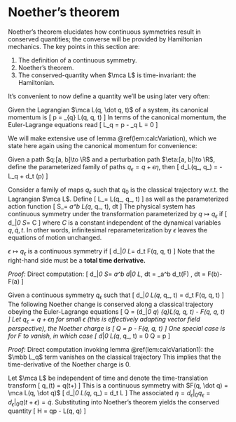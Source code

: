# Noether's theorem
Noether's theorem elucidates how continuous symmetries 
result in conserved quantities; the converse will be provided 
by Hamiltonian mechanics. 
The key points in this section are: 

1. The definition of a continuous symmetry. 
2. Noether's theorem. 
3. The conserved-quantity when $\mca L$ is time-invariant: the Hamiltonian. 

It's convenient to now define a quantity we'll be using later very often: 

:::{.definition name="canonical momentum"}
Given the Lagrangian $\mca L(q, \dot q, t)$ of a system, 
its canonical momentum is 
\[ 
    p = \nabla_{\dot q} \mca L(q, \dot q, t)
\] 
In terms of the canonical momentum, the Euler-Lagrange 
equations read 
\[ 
    \mbb L_q = \dot p - \nabla_q \mca L = 0
\] 
:::

We will make extensive use of lemma \@ref(lem:calcVariation), which 
we state here again using the canonical momentum for convenience: 

:::{.lemma #calcVariation1 name="ε-derivative of the perturbed Lagrangian"}
Given a path $q:[a, b]\to \R$ and a perturbation path $\eta:[a, b]\to \R$, 
define the parameterized family of paths $q_\epsilon=q + \epsilon \eta$, then 
\[ 
    d_\epsilon \mca L(q_\epsilon, \dot q_\epsilon) 
    = -\eta \cdot \mbb L_q + d_t \left(\eta \cdot p\right)
\] 
:::

:::{.definition name="continuous symmetry"}
Consider a family of maps $q_\epsilon$ such that $q_0$ is the classical 
trajectory w.r.t. the Lagrangian $\mca L$. Define 
\[ 
    \mca L_\epsilon = \mca L(q_\epsilon, \dot q_\epsilon, t)
\] 
as well as the parameterized action function 
\[ 
    S_\epsilon = \int_a^b \mca L(q_\epsilon, \dot q_\epsilon, t)\, dt 
\] 
The physical system has continuous symmetry under the transformation 
parameterized by $q\mapsto q_\epsilon$ if 
\[ 
    d_\epsilon \big|_0 S_\epsilon = C
\] 
where $C$ is a constant independent of the dynamical variables $q, \dot q, t$. 
In other words, infinitesimal reparameterization by $\epsilon$ 
leaves the equations of motion unchanged. 
:::

:::{.proposition name="characterization of continuous symmetry via Lagrangian"}
$\epsilon \mapsto q_\epsilon$ is a continuous symmetry if 
\[ 
    d_\epsilon \big|_0 \mca L_\epsilon = d_t F(q, \dot q, t)
\] 
Note that the right-hand side must be a **total time derivative.**
:::
_Proof:_ Direct computation: 
\[ 
    d_\epsilon \big|_0 S_\epsilon = 
    \int_a^b d_\epsilon \big|_0 \mca L_\epsilon \, dt 
    = \int_a^b d_t(F) \, dt = F(b)-F(a)
\] 

:::{.theorem #noether name="Noether's theorem"}
Given a continuous symmetry $q_\epsilon$ such that 
\[ 
    d_\epsilon \big|_0 \mca L(q_\epsilon, \dot q_\epsilon, t) 
    = d_t F(q, \dot q, t)
\] 
The following Noether change is conserved along a classical 
trajectory obeying the Euler-Lagrange equations 
\[
    Q = \left(d_\epsilon \big|_0 q_\epsilon \right) \cdot 
    \nabla_{\dot q}\mca L(q, \dot q, t) - F(q, \dot q, t)
\]
Let $q_\epsilon = q + \epsilon \eta$ for small $\epsilon$ 
(this is effectively adapting vector field perspective), 
the Noether charge is 
\[ 
    Q = \eta \cdot p - F(q, \dot q, t)
\] 
One special case is for $F$ to vanish, in which case 
\[ 
    d_\epsilon \big|_0 \mca L(q_\epsilon, \dot q_\epsilon, t) = 0
    \implies Q = \eta \cdot p \text{ conserved.}
\] 
:::
_Proof:_ Direct computation invoking lemma \@ref(lem:calcVariation1): 
the $\mbb L_q$ term vanishes on the classical trajectory 
\begin{align}
    d_t F 
    &= d_\epsilon \big|_0 \mca L(q_\epsilon, \dot q_\epsilon) 
    = - \eta \cdot \mbb L_q + d_t(\eta \cdot p) 
    = d_t(\eta \cdot p) 
\end{align}
This implies that the time-derivative of the Noether charge is $0$. 

:::{.example name="the Hamiltonian"}
Let $\mca L$ be independent of time and denote the 
time-translation transform 
\[ 
    q_\epsilon(t) = q(t+\epsilon)
\] 
This is a continuous symmetry with $F(q, \dot q) = \mca L(q, \dot q)$ 
\[ 
    d_\epsilon \big|_0 \mca L(q_\epsilon, \dot q_\epsilon)
    = d_t \mca L
\] 
The associated $\eta = d_\epsilon \big|_0 q_\epsilon 
= d_\epsilon \big|_0 q(t+\epsilon) = \dot q$. Substituting 
into Noether's theorem yields the conserved quantity 
\[ 
    H = \dot q\cdot p - \mca L(q, \dot q)
\] 
:::